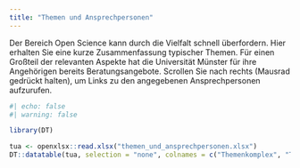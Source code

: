 ```yaml
---
title: "Themen und Ansprechpersonen"
---
```


Der Bereich Open Science kann durch die Vielfalt schnell überfordern. Hier erhalten Sie eine kurze Zusammenfassung typischer Themen. Für einen Großteil der relevanten Aspekte hat die Universität Münster für ihre Angehörigen bereits Beratungsangebote. Scrollen Sie nach rechts (Mausrad gedrückt halten), um Links zu den angegebenen Ansprechpersonen aufzurufen.

```r
#| echo: false
#| warning: false

library(DT)

tua <- openxlsx::read.xlsx("themen_und_ansprechpersonen.xlsx")
DT::datatable(tua, selection = "none", colnames = c("Themenkomplex", "Thema", "Erklärung", "Zu lösendes Problem", "Ansprechperson", "Website"), rownames = FALSE, options = list(pageLength = 40, dom = "tip", bPaginate = FALSE), filter = "top")
```
